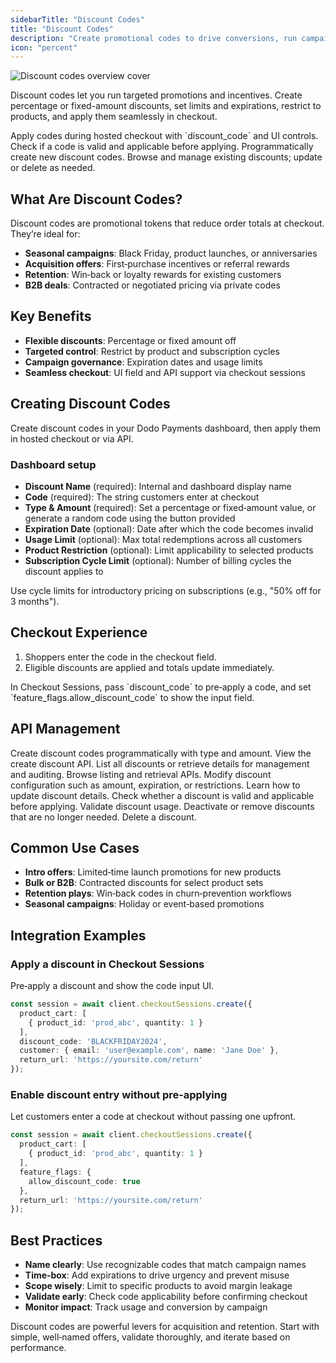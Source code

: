 ```yaml
---
sidebarTitle: "Discount Codes"
title: "Discount Codes"
description: "Create promotional codes to drive conversions, run campaigns, and reward customers with fixed or percentage discounts across one‑time and subscription purchases."
icon: "percent"
---
```


<Frame>
    <img src="/images/discount-codes/discount-code-cover.png" alt="Discount codes overview cover"/>
</Frame>

Discount codes let you run targeted promotions and incentives. Create percentage or fixed-amount discounts, set limits and expirations, restrict to products, and apply them seamlessly in checkout.

<CardGroup cols={2}>
<Card title="Checkout Sessions" icon="cart-shopping" href="/developer-resources/checkout-session">
Apply codes during hosted checkout with `discount_code` and UI controls.
</Card>

<Card title="Validate Discount" icon="code" href="/api-reference/discounts/validate-discount">
Check if a code is valid and applicable before applying.
</Card>

<Card title="Create Discount (API)" icon="code" href="/api-reference/discounts/create-discount">
Programmatically create new discount codes.
</Card>

<Card title="List & Update Discounts" icon="code" href="/api-reference/discounts/list-discounts">
Browse and manage existing discounts; update or delete as needed.
</Card>
</CardGroup>

## What Are Discount Codes?

Discount codes are promotional tokens that reduce order totals at checkout. They’re ideal for:

- **Seasonal campaigns**: Black Friday, product launches, or anniversaries
- **Acquisition offers**: First‑purchase incentives or referral rewards
- **Retention**: Win‑back or loyalty rewards for existing customers
- **B2B deals**: Contracted or negotiated pricing via private codes

## Key Benefits

- **Flexible discounts**: Percentage or fixed amount off
- **Targeted control**: Restrict by product and subscription cycles
- **Campaign governance**: Expiration dates and usage limits
- **Seamless checkout**: UI field and API support via checkout sessions

## Creating Discount Codes

Create discount codes in your Dodo Payments dashboard, then apply them in hosted checkout or via API.

### Dashboard setup

- **Discount Name** (required): Internal and dashboard display name
- **Code** (required): The string customers enter at checkout
- **Type & Amount** (required): Set a percentage or fixed‑amount value, or generate a random code using the button provided
- **Expiration Date** (optional): Date after which the code becomes invalid
- **Usage Limit** (optional): Max total redemptions across all customers
- **Product Restriction** (optional): Limit applicability to selected products
- **Subscription Cycle Limit** (optional): Number of billing cycles the discount applies to

<Tip>
Use cycle limits for introductory pricing on subscriptions (e.g., "50% off for 3 months").
</Tip>

## Checkout Experience

1. Shoppers enter the code in the checkout field.
2. Eligible discounts are applied and totals update immediately.

<Info>
In Checkout Sessions, pass `discount_code` to pre‑apply a code, and set `feature_flags.allow_discount_code` to show the input field.
</Info>

## API Management

<AccordionGroup>
<Accordion title="Create discounts">
Create discount codes programmatically with type and amount.

<Card title="API Reference" icon="code" href="/api-reference/discounts/create-discount">
View the create discount API.
</Card>
</Accordion>

<Accordion title="List and retrieve">
List all discounts or retrieve details for management and auditing.

<Card title="API Reference" icon="code" href="/api-reference/discounts/list-discounts">
Browse listing and retrieval APIs.
</Card>
</Accordion>

<Accordion title="Update discounts">
Modify discount configuration such as amount, expiration, or restrictions.

<Card title="API Reference" icon="code" href="/api-reference/discounts/update-discount">
Learn how to update discount details.
</Card>
</Accordion>

<Accordion title="Validate discounts">
Check whether a discount is valid and applicable before applying.

<Card title="API Reference" icon="code" href="/api-reference/discounts/validate-discount">
Validate discount usage.
</Card>
</Accordion>

<Accordion title="Delete discounts">
Deactivate or remove discounts that are no longer needed.

<Card title="API Reference" icon="code" href="/api-reference/discounts/delete-discount">
Delete a discount.
</Card>
</Accordion>
</AccordionGroup>

## Common Use Cases

- **Intro offers**: Limited‑time launch promotions for new products
- **Bulk or B2B**: Contracted discounts for select product sets
- **Retention plays**: Win‑back codes in churn‑prevention workflows
- **Seasonal campaigns**: Holiday or event‑based promotions

## Integration Examples

### Apply a discount in Checkout Sessions
Pre‑apply a discount and show the code input UI.

```typescript
const session = await client.checkoutSessions.create({
  product_cart: [
    { product_id: 'prod_abc', quantity: 1 }
  ],
  discount_code: 'BLACKFRIDAY2024',
  customer: { email: 'user@example.com', name: 'Jane Doe' },
  return_url: 'https://yoursite.com/return'
});
```

### Enable discount entry without pre‑applying
Let customers enter a code at checkout without passing one upfront.

```typescript
const session = await client.checkoutSessions.create({
  product_cart: [
    { product_id: 'prod_abc', quantity: 1 }
  ],
  feature_flags: {
    allow_discount_code: true
  },
  return_url: 'https://yoursite.com/return'
});
```

## Best Practices

- **Name clearly**: Use recognizable codes that match campaign names
- **Time‑box**: Add expirations to drive urgency and prevent misuse
- **Scope wisely**: Limit to specific products to avoid margin leakage
- **Validate early**: Check code applicability before confirming checkout
- **Monitor impact**: Track usage and conversion by campaign

<Info>
Discount codes are powerful levers for acquisition and retention. Start with simple, well‑named offers, validate thoroughly, and iterate based on performance.
</Info>